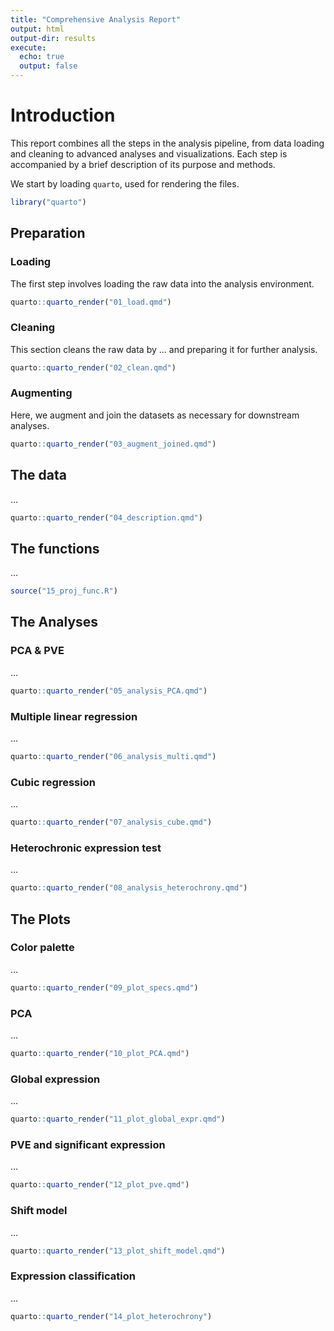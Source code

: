 ```yaml
---
title: "Comprehensive Analysis Report"
output: html
output-dir: results
execute:
  echo: true
  output: false
---
```


# Introduction

This report combines all the steps in the analysis pipeline, from data loading and cleaning to advanced analyses and visualizations. Each step is accompanied by a brief description of its purpose and methods.

We start by loading `quarto`, used for rendering the files.

```r
library("quarto")
```

## Preparation

### Loading

The first step involves loading the raw data into the analysis environment.

```r
quarto::quarto_render("01_load.qmd")
```

### Cleaning

This section cleans the raw data by ... and preparing it for further analysis.

```r
quarto::quarto_render("02_clean.qmd")
```

### Augmenting

Here, we augment and join the datasets as necessary for downstream analyses.

```r
quarto::quarto_render("03_augment_joined.qmd")
```

## The data

...

```r
quarto::quarto_render("04_description.qmd")
```

## The functions

...

```r
source("15_proj_func.R")
```

## The Analyses

### PCA & PVE

...

```r
quarto::quarto_render("05_analysis_PCA.qmd")
```

### Multiple linear regression

...

```r
quarto::quarto_render("06_analysis_multi.qmd")
```

### Cubic regression

...

```r
quarto::quarto_render("07_analysis_cube.qmd")
```

### Heterochronic expression test

...

```r
quarto::quarto_render("08_analysis_heterochrony.qmd")
```

## The Plots

### Color palette

...

```r
quarto::quarto_render("09_plot_specs.qmd")
```

### PCA

...

```r
quarto::quarto_render("10_plot_PCA.qmd")
```

### Global expression

...

```r
quarto::quarto_render("11_plot_global_expr.qmd")
```

### PVE and significant expression

...

```r
quarto::quarto_render("12_plot_pve.qmd")
```

### Shift model

...

```r
quarto::quarto_render("13_plot_shift_model.qmd")
```

### Expression classification

...

```r
quarto::quarto_render("14_plot_heterochrony")
```

